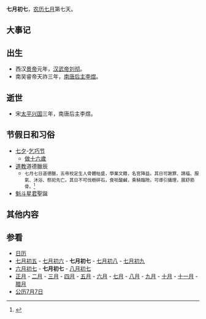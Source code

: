 {{Lunar07Calendar}}
'''七月初七'''，[[农历|农历]][[七月_(农历)|七月]]第七天。

== 大事记 ==

== 出生 ==
*西汉[[漢景帝|景帝]]元年，[[汉武帝|汉武帝]][[刘彻|刘彻]]。
*南吴睿帝天祚三年，[[南唐后主|南唐后主]][[李煜|李煜]]。

== 逝世 ==
*宋[[太平兴国|太平兴国]]三年，南唐后主李煜。

== 节假日和习俗 ==
*[[七夕|七夕]]-[[乞巧节|乞巧节]]
**[[做十六歲|做十六歲]]
*[[道教|道教]]道德臘辰
**<small>七月七日道德臘，五帝校定生人骨體枯盛，學業文籍，名官降益。其日可謝罪、請福、服氣、沐浴、祭祀先亡。其日不可伐樹碎石，食啖酸鹹，乘騎臨險。可導引攝理，展舒筋骨。<ref>{{Cite web|url=https://ctext.org/wiki.pl?if=gb&chapter=156676|title=《赤松子章曆卷之二》五臘日|accessdate=|author=|date=|publisher=|archive-date=2021-09-02|archive-url=https://web.archive.org/web/20210902093419/https://ctext.org/wiki.pl?if=gb&chapter=156676}}</ref></small>
*[[魁斗星君|魁斗星君]]聖誕

== 其他内容 ==

== 参看 ==
*[[历史上的今天|日历]]
*[[七月初五|七月初五]] - [[七月初六|七月初六]] - '''七月初七''' - [[七月初八|七月初八]] - [[七月初九|七月初九]]
*[[六月初七|六月初七]] - '''七月初七''' - [[八月初七|八月初七]]
*[[正月|正月]] - [[二月_(农历)|二月]] - [[三月_(农历)|三月]] - [[四月_(农历)|四月]] - [[五月_(农历)|五月]] - [[六月_(农历)|六月]] - [[七月_(农历)|七月]] - [[八月_(农历)|八月]] - [[九月_(农历)|九月]] - [[十月_(农历)|十月]] - [[十一月_(农历)|十一月]] - [[腊月|腊月]]
*[[公历|公历]][[7月7日|7月7日]]